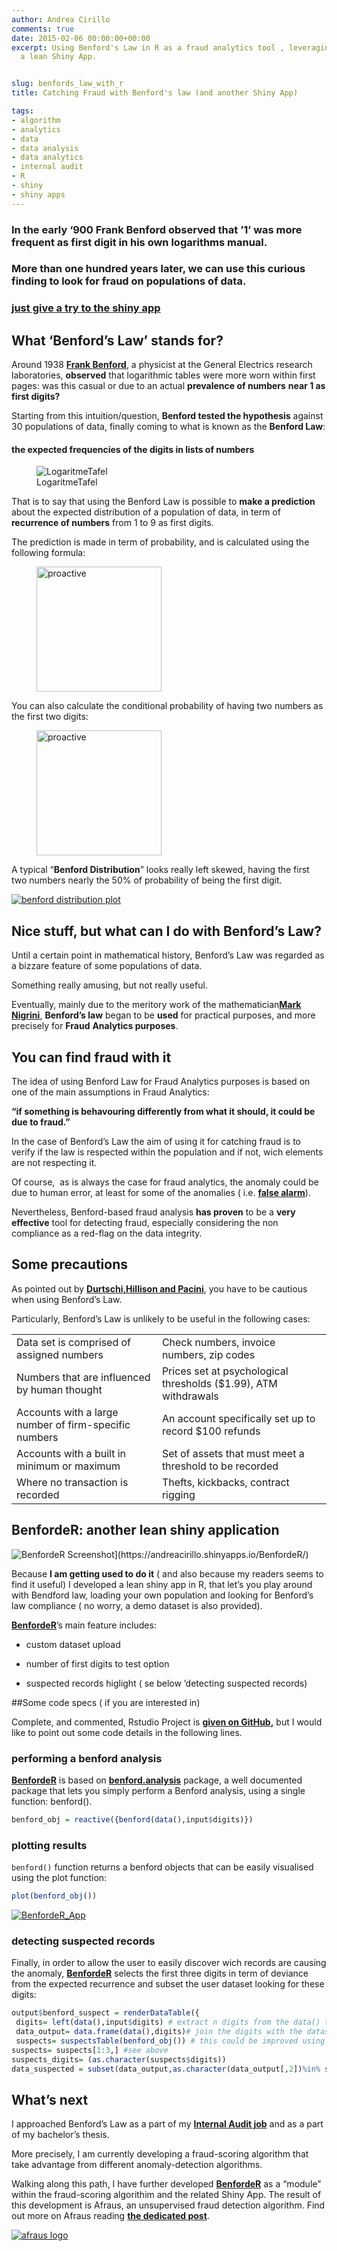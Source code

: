 ```yaml
---
author: Andrea Cirillo
comments: true
date: 2015-02-06 00:00:00+00:00
excerpt: Using Benford's Law in R as a fraud analytics tool , leveraging BenfordeR,
  a lean Shiny App.


slug: benfords_law_with_r
title: Catching Fraud with Benford's law (and another Shiny App)

tags:
- algorithm
- analytics
- data
- data analysis
- data analytics
- internal audit
- R
- shiny
- shiny apps
---
```


### In the early '900 Frank Benford observed that '1' was more frequent as first digit in his own logarithms manual.




### More than one hundred years later, we can use this curious finding to look for fraud on populations of data.




### **[just give a try to the shiny app](https://andreacirillo.shinyapps.io/BenfordeR/)**




## What 'Benford's Law' stands for?






Around 1938 [**Frank Benford**](http://en.wikipedia.org/wiki/Frank_Benford), a physicist at the General Electrics research laboratories, **observed** that logarithmic tables were more worn within first pages: was this casual or due to an actual **prevalence of numbers** **near 1 as first digits?**

Starting from this intuition/question, **Benford tested the hypothesis** against 30 populations of data, finally coming to what is known as the **Benford Law**:

#### **the expected frequencies of the digits in lists of numbers**

![LogaritmeTafel](https://andreacirilloblog.files.wordpress.com/2015/02/logaritmetafel.jpg?w=300)


That is to say that using the Benford Law is possible to **make a prediction** about the expected distribution of a population of data, in term of **recurrence of numbers** from 1 to 9 as first digits.

The prediction is made in term of probability, and is calculated using the following formula:

<a href="/images/equations_1.png" ><figure class= "post_image" >
<img src="/images/equations_1.png"  alt="proactive" style="width: 200px;"/>
</figure></a>

You can also calculate the conditional probability of having two numbers as the first two digits:


<a href="/images/equations_2.png" ><figure class= "post_image" >
<img src="/images/equations_2.png"  alt="proactive" style="width: 200px;"/>
</figure></a>


A typical "**Benford Distribution**" looks really left skewed, having the first two numbers nearly the 50% of probability of being the first digit.




[![benford distribution plot](https://andreacirilloblog.files.wordpress.com/2015/02/plot_benford1.png?w=660)](https://andreacirilloblog.files.wordpress.com/2015/02/plot_benford1.png)





## Nice stuff, but what can I do with Benford's Law?




Until a certain point in mathematical history, Benford's Law was regarded as a bizzare feature of some populations of data.




Something really amusing, but not really useful.




Eventually, mainly due to the meritory work of the mathematician[**Mark Nigrini**](http://www.nigrini.com/), **Benford's law** began to be **used** for practical purposes, and more precisely for **Fraud** **Analytics purposes**.





## You can find fraud with it




The idea of using Benford Law for Fraud Analytics purposes is based on one of the main assumptions in Fraud Analytics:




**"if something is behavouring differently from what it should, it could be due to fraud."**




In the case of Benford's Law the aim of using it for catching fraud is to verify if the law is respected within the population and if not, wich elements are not respecting it.




Of course,  as is always the case for fraud analytics, the anomaly could be due to human error, at least for some of the anomalies ( i.e. **[false alarm](https://www.google.it/search?q=false+alarm+rate&oq=false+alarm+rate&aqs=chrome..69i57j0l5.3333j0j1&sourceid=chrome&es_sm=119&ie=UTF-8)**).




Nevertheless, Benford-based fraud analysis **has proven** to be a **very effective** tool for detecting fraud, especially considering the non compliance as a red-flag on the data integrity.





## Some precautions




As pointed out by **[Durtschi,Hillison and Pacini](http://faculty.usfsp.edu/gkearns/Articles_Fraud/Benford%20Analysis%20Article.pdf)**, you have to be cautious when using Benford’s Law.




Particularly, Benford’s Law is unlikely to be useful in the following cases:



<table >
<tbody >
<tr >

<td >Data set is comprised of assigned numbers
</td>

<td >Check numbers, invoice numbers, zip codes
</td>
</tr>
<tr >

<td >Numbers that are influenced by human thought
</td>

<td >Prices set at psychological thresholds ($1.99), ATM withdrawals
</td>
</tr>
<tr >

<td >Accounts with a large number of firm-specific numbers
</td>

<td >An account specifically set up to record $100 refunds
</td>
</tr>
<tr >

<td >Accounts with a built in minimum or maximum
</td>

<td >Set of assets that must meet a threshold to be recorded
</td>
</tr>
<tr >

<td >Where no transaction is recorded
</td>

<td >Thefts, kickbacks, contract rigging
</td>
</tr>
</tbody>
</table>


## BenfordeR: another lean shiny application


![BenfordeR Screenshot](https://andreacirilloblog.files.wordpress.com/2015/02/benforder_app.png?w=660)](https://andreacirillo.shinyapps.io/BenfordeR/) 


Because **I am getting used to do it** ( and also because my readers seems to find it useful)  I developed a lean shiny app in R, that let's you play around with Bendford law, loading your own population and looking for Benford's law compliance ( no worry, a demo dataset is also provided).




**[BenfordeR](https://andreacirillo.shinyapps.io/BenfordeR/)**'s main feature includes:






	
  * custom dataset upload

	
  * number of first digits to test option

	
  * suspected records higlight ( se below 'detecting suspected records)




##Some code specs ( if you are interested in)




Complete, and commented, Rstudio Project is **[given on GitHub](https://github.com/AndreaCirilloAC/BenfordeR),** but I would like to point out some code details in the following lines.





### performing a benford analysis




**[BenfordeR](https://andreacirillo.shinyapps.io/BenfordeR/)** is based on **[benford.analysis](http://cran.r-project.org/web/packages/benford.analysis/index.html)** package, a well documented package that lets you simply perform a Benford analysis, using a single function: benford().


```r
benford_obj = reactive({benford(data(),input$digits)})
```




### plotting results




`benford()` function returns a benford objects that can be easily visualised using the plot function:


```r
plot(benford_obj())
```



[![BenfordeR_App](https://andreacirilloblog.files.wordpress.com/2015/02/benforder_app1.png?w=660)](https://andreacirillo.shinyapps.io/BenfordeR/)





### detecting suspected records




Finally, in order to allow the user to easily discover wich records are causing the anomaly, **[BenfordeR](https://andreacirillo.shinyapps.io/BenfordeR/)** selects the first three digits in term of deviance from the expected recurrence and subset the user dataset looking for these digits:




```r
output$benford_suspect = renderDataTable({
 digits= left(data(),input$digits) # extract n digits from the data() table, using the left function
 data_output= data.frame(data(),digits)# join the digits with the dataset
 suspects= suspectsTable(benford_obj()) # this could be improved using benford_table()
suspects= suspects[1:3,] #see above
suspects_digits= (as.character(suspects$digits))
data_suspected = subset(data_output,as.character(data_output[,2])%in% suspects_digits)}) # filter the data based on first three suspected digits 

```




## What's next




I approached Benford's Law as a part of my **[Internal Audit job](https://it.linkedin.com/in/cirilloandrea)** and as a part of my bachelor's thesis.




More precisely, I am currently developing a fraud-scoring algorithm that take advantage from different anomaly-detection algorithms.




Walking along this path, I have further developed **[BenfordeR](https://andreacirillo.shinyapps.io/BenfordeR/)** as a "module" within the fraud-scoring algorithim and the related Shiny App. The result of this development is Afraus, an unsupervised fraud detection algorithm. Find out more on Afraus reading **[the dedicated post](2015/07/02/introducing-afraus-an-unsupervised-fraud-detection-algorithm/)**.




[![afraus logo](https://andreacirilloblog.files.wordpress.com/2015/07/logo.png?w=150)](/2015/07/02/introducing-afraus-an-unsupervised-fraud-detection-algorithm/)








